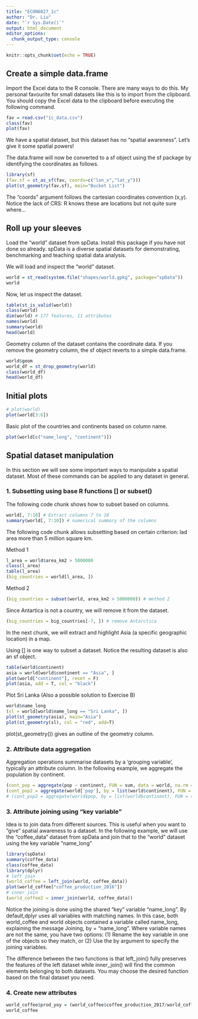 ```yaml
---
title: "ECON6027_1c"
author: "Dr. Liu"
date: "`r Sys.Date()`"
output: html_document
editor_options: 
  chunk_output_type: console
---
```


```r
knitr::opts_chunk$set(echo = TRUE)
```

## Create a simple data.frame

Import the Excel data to the R console. There are many ways to do this. My personal favourite for small datasets like this is to import from the clipboard. You should copy the Excel data to the clipboard before executing the following command.

```r
fav = read.csv("1c_data.csv")
class(fav)
plot(fav)
```

We have a spatial dataset, but this dataset has no “spatial awareness”. Let’s give it some spatial powers!

The data.frame will now be converted to a sf object using the sf package by identifying the coordinates as follows.

```r
library(sf)
(fav.sf = st_as_sf(fav, coords=c("lon_x","lat_y")))
plot(st_geometry(fav.sf), main="Bucket List")
```

The “coords” argument follows the cartesian coordinates convention (x,y). Notice the lack of CRS: R knows these are locations but not quite sure where...

## Roll up your sleeves

Load the "world" dataset from spData. Install this package if you have not done so already. spData is a diverse spatial datasets for demonstrating, benchmarking and teaching spatial data analysis.

We will load and inspect the "world" dataset.

```r
world = st_read(system.file("shapes/world.gpkg", package="spData"))
world
```

Now, let us inspect the dataset.

```r
table(st_is_valid(world))
class(world)
dim(world) # 177 features, 11 attributes
names(world)
summary(world)
head(world)
```

Geometry column of the dataset contains the coordinate data. If you remove the geometry column, the sf object reverts to a simple data.frame.

```r
world$geom
world_df = st_drop_geometry(world)
class(world_df)
head(world_df)
```

## Initial plots

```r
# plot(world)
plot(world[3:6])
```

Basic plot of the countries and continents based on column name.

```r
plot(world[c("name_long", "continent")]) 
```

## Spatial dataset manipulation

In this section we will see some important ways to manipulate a spatial dataset. Most of these commands can be applied to any dataset in general.

### 1. Subsetting using base R functions [] or subset()

The following code chunk shows how to subset based on columns.

```r
world[, 7:10] # Extract columns 7 to 10
summary(world[, 7:10]) # numerical summary of the columns
```

The following code chunk allows subsetting based on certain criterion: lad area more than 5 million square km.

Method 1

```r
l_area = world$area_km2 > 5000000
class(l_area)
table(l_area)
(big_countries = world[l_area, ])

```

Method 2

```r
(big_countries = subset(world, area_km2 > 5000000)) # method 2
```

Since Antartica is not a country, we will remove it from the dataset.

```r
(big_countries = big_countries[-7, ]) # remove Antarctica
```

In the next chunk, we will extract and highlight Asia (a specific geographic location) in a map. 

Using [] is one way to subset a dataset. Notice the resulting dataset is also an sf object.

```r
table(world$continent)
asia = world[world$continent == "Asia", ] 
plot(world["continent"], reset = F) 
plot(asia, add = T, col = "black")
```

Plot Sri Lanka (Also a possible solution to Exercise B)

```r
world$name_long 
(sl = world[world$name_long == "Sri Lanka", ])
plot(st_geometry(asia), main="Asia")
plot(st_geometry(sl), col = "red", add=T)
```

plot(st_geometry()) gives an outline of the geometry column.

### 2. Attribute data aggregation

Aggregation operations summarise datasets by a ‘grouping variable’, typically an attribute column. In the following example, we aggregate the population by continent.

```r
(cont_pop = aggregate(pop ~ continent, FUN = sum, data = world, na.rm = T)); class(cont_pop) # output is a data.frame
(cont_pop2 = aggregate(world['pop'], by = list(world$continent), FUN = sum, na.rm = T)); class(cont_pop2) # results in an sf output
# (cont_pop2 = aggregate(world$pop, by = list(world$continent), FUN = sum, na.rm = T)); class(cont_pop2)
```

### 3. Attribute joining using "key variable" 

Idea is to join data from different sources. This is useful when you want to “give” spatial awareness to a dataset. In the following example, we will use the "coffee_data" dataset from spData and join that to the "world" dataset using the key variable "name_long"

```r
library(spData)
summary(coffee_data)
class(coffee_data)
library(dplyr)
# left join
(world_coffee = left_join(world, coffee_data))
plot(world_coffee["coffee_production_2016"])
# inner join
(world_coffee2 = inner_join(world, coffee_data)) 
```

Notice the joining is done using the shared “key” variable “name_long”. By default,dplyr uses all variables with matching names. In this case, both world_coffee and world objects contained a variable called name_long, explaining the message Joining, by = "name_long". Where variable names are not the same, you have two options: (1) Rename the key variable in one of the objects so they match, or (2) Use the by argument to specify the joining variables.

The difference between the two functions is that left_join() fully preserves the features of the left dataset while inner_join() will find the common elements belonging to both datasets. You may choose the desired function based on the final dataset you need.

### 4. Create new attributes

```r
world_coffee$prod_yoy = (world_coffee$coffee_production_2017/world_coffee$coffee_production_2016 - 1)*100
world_coffee
```

